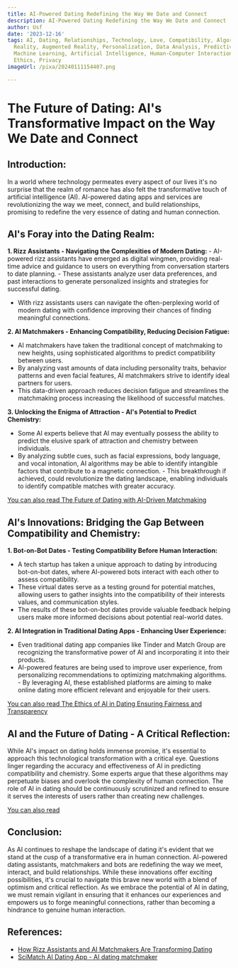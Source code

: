 ```yaml
---
title: AI-Powered Dating Redefining the Way We Date and Connect
description: AI-Powered Dating Redefining the Way We Date and Connect
author: Usf
date: '2023-12-16'
tags: AI, Dating, Relationships, Technology, Love, Compatibility, Algorithms, Virtual
  Reality, Augmented Reality, Personalization, Data Analysis, Predictive Analytics,
  Machine Learning, Artificial Intelligence, Human-Computer Interaction, Social Interaction,
  Ethics, Privacy
imageUrl: /pixa/20240111154407.png

---
```

# The Future  of Dating: AI's Transformative Impact on the Way We Date and Connect

## Introduction:
In a world where technology permeates every aspect of  our lives it's no surprise that the realm of romance has also felt the transformative touch  of artificial intelligence (AI). AI-powered dating apps and  services  are revolutionizing the way we  meet, connect, and build relationships, promising  to redefine the very essence of dating and human connection.

## AI's Foray into the Dating Realm:

**1. Rizz Assistants - Navigating the Complexities of Modern Dating:**
    - AI-powered rizz  assistants have emerged as  digital wingmen, providing  real-time advice and guidance to users on everything  from conversation starters to date planning.
    - These assistants analyze user data preferences, and past interactions to  generate personalized insights and strategies for successful  dating.
   - With rizz assistants users can navigate the often-perplexing  world of modern dating with confidence improving their chances of finding meaningful connections.

**2.  AI Matchmakers - Enhancing Compatibility, Reducing Decision Fatigue:**
   - AI matchmakers have taken the traditional concept of matchmaking to new heights,  using sophisticated algorithms to predict compatibility between users.
   -  By analyzing vast amounts of data including personality traits, behavior patterns and  even facial features, AI matchmakers strive to identify ideal partners for users.
   - This data-driven approach  reduces decision fatigue and streamlines the matchmaking process increasing the likelihood of successful matches.

**3. Unlocking  the Enigma of Attraction  - AI's  Potential to Predict Chemistry:**
   - Some AI experts believe that AI may eventually possess the ability to predict the  elusive spark of attraction  and chemistry between individuals.
   - By analyzing subtle cues, such as facial expressions, body language, and vocal intonation, AI algorithms may be able to identify intangible factors that  contribute to  a magnetic connection.
    - This  breakthrough if  achieved, could revolutionize the dating landscape, enabling individuals to identify compatible matches  with  greater accuracy.

[You can also read The Future of Dating with AI-Driven Matchmaking](The%20Future%20of%20Dating%20with%20AI-Driven%20Matchmaking)


## AI's Innovations: Bridging the Gap Between Compatibility and Chemistry:

**1. Bot-on-Bot Dates  - Testing Compatibility Before Human Interaction:**
   - A tech startup has taken a  unique approach to  dating by introducing bot-on-bot dates, where AI-powered bots interact with each other to assess compatibility.
   - These virtual dates serve as a testing  ground for potential matches, allowing users to gather insights into the compatibility  of their interests values, and communication styles.
   - The results of these bot-on-bot dates  provide valuable feedback helping users make more  informed decisions about potential real-world dates.

**2. AI  Integration in Traditional Dating Apps - Enhancing User Experience:**
   - Even traditional dating app companies like Tinder and Match Group are recognizing  the transformative power of AI and incorporating it into their products.
   - AI-powered features  are being used to  improve user experience, from personalizing recommendations to optimizing matchmaking algorithms.
    - By leveraging AI, these  established platforms are  aiming to make  online dating more efficient relevant  and enjoyable for their users.

[You can also  read The Ethics of AI  in Dating Ensuring Fairness and Transparency](The%20Ethics%20of%20AI%20in%20Dating%20Ensuring%20Fairness%20and%20Transparency)


##  AI and the Future of Dating - A Critical Reflection:

While AI's impact on dating holds immense promise,  it's essential to approach  this technological transformation with a critical eye. Questions linger regarding the accuracy and effectiveness of AI in predicting compatibility and chemistry. Some experts argue that these  algorithms may perpetuate  biases and overlook the complexity of human connection. The role  of AI in  dating should be continuously scrutinized  and refined to ensure  it serves the interests of users rather than creating new challenges.

[You  can also read ]()


## Conclusion:
As AI continues to reshape the landscape of dating it's evident  that we stand at the cusp of a transformative era in human connection. AI-powered dating assistants,  matchmakers and  bots are redefining the way we meet, interact, and build relationships. While these  innovations offer exciting possibilities, it's  crucial to navigate this brave new world with a  blend of optimism and critical reflection.  As we embrace the potential of AI in dating, we must remain vigilant in ensuring that it enhances our experiences  and empowers us to forge  meaningful connections, rather than becoming a hindrance to genuine human interaction.

## References:
- [How Rizz Assistants and AI Matchmakers Are Transforming Dating](https://time.com/6457597/ai-dating/)
- [SciMatch AI Dating App - AI dating matchmaker](https://scimatch.com/)
